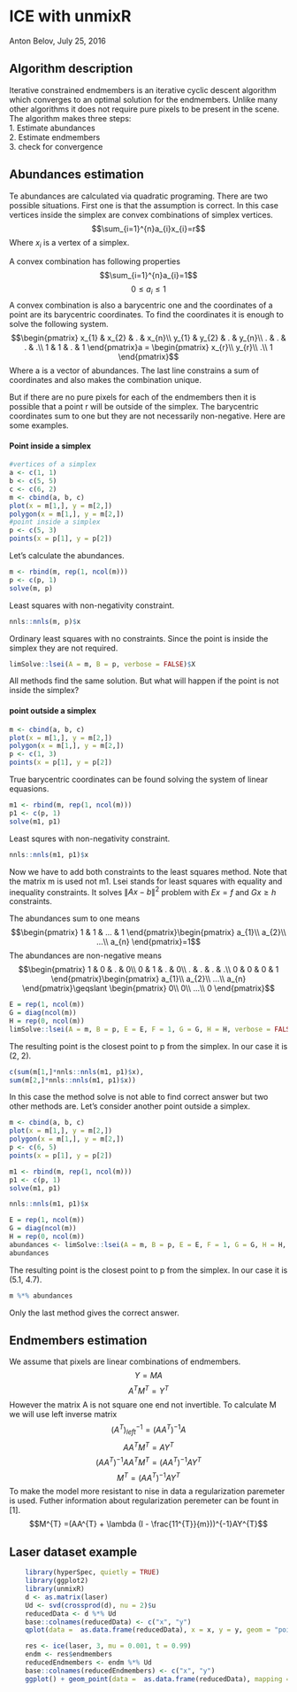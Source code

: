 <!--
%\VignetteEngine{knitr::knitr}
%\VignetteIndexEntry{ICE with unmixR}
%\VignetteKeywords{hyperspectral unmixing, iterative constrained endmembers, ICE}
 -->


ICE with unmixR
========================================================

Anton Belov, July 25, 2016

## Algorithm description

Iterative constrained endmembers is an iterative cyclic descent algorithm which converges to an optimal solution for the endmembers. Unlike many other algorithms it does not require pure pixels to be present in the scene. The algorithm makes three steps:\
1. Estimate abundances\
2. Estimate endmembers\
3. check for convergence

## Abundances estimation

Te abundances are calculated via quadratic programing. There are two possible situations. First one is that the assumption is correct. In this case vertices inside the simplex are convex combinations of simplex vertices.
$$\sum_{i=1}^{n}a_{i}x_{i}=r$$
Where $x_{i}$ is a vertex of a simplex.

A convex combination has following properties
$$\sum_{i=1}^{n}a_{i}=1$$
$$0\leqslant a_{i}\leqslant 1$$
A convex combination is also a barycentric one and the coordinates of a point are its barycentric coordinates. To find the coordinates it is enough to solve the following system.
$$\begin{pmatrix}
x_{1} & x_{2} & . & x_{n}\\
y_{1} & y_{2} & . & y_{n}\\
. & . & . & .\\
1 & 1 & . & 1
\end{pmatrix}a = \begin{pmatrix}
x_{r}\\
y_{r}\\
.\\
1
\end{pmatrix}$$
Where a is a vector of abundances. The last line constrains a sum of coordinates and also makes the combination unique.

But if there are no pure pixels for each of the endmembers then it is possible that a point r will be outside of the simplex. The barycentric coordinates sum to one but they are not necessarily non-negative. Here are some examples.

#### Point inside a simplex
```r
#vertices of a simplex
a <- c(1, 1)
b <- c(5, 5)
c <- c(6, 2)
m <- cbind(a, b, c)
plot(x = m[1,], y = m[2,])
polygon(x = m[1,], y = m[2,])
#point inside a simplex
p <- c(5, 3)
points(x = p[1], y = p[2])
```

Let's calculate the abundances.
```r
m <- rbind(m, rep(1, ncol(m)))
p <- c(p, 1)
solve(m, p)
```
Least squares with non-negativity constraint.
```r
nnls::nnls(m, p)$x
```
Ordinary least squares with no constraints. Since the point is inside the simplex they are not required.
```r
limSolve::lsei(A = m, B = p, verbose = FALSE)$X
```

All methods find the same solution. But what will happen if the point is not inside the simplex?

#### point outside a simplex
```r
m <- cbind(a, b, c)
plot(x = m[1,], y = m[2,])
polygon(x = m[1,], y = m[2,])
p <- c(1, 3)
points(x = p[1], y = p[2])
```

True barycentric coordinates can be found solving the system of linear equasions.
```r
m1 <- rbind(m, rep(1, ncol(m)))
p1 <- c(p, 1)
solve(m1, p1)
```
Least squres with non-negativity constraint.
```r
nnls::nnls(m1, p1)$x
```
Now we have to add both constraints to the least squares method. Note that the matrix m is used not m1.
Lsei stands for least squares with equality and inequality constraints. It solves $\left \| Ax - b \right \|^{2}$ problem with $Ex=f$ and $Gx\geq h$ constraints.

The abundances sum to one means$$\begin{pmatrix}
1 & 1 & ... & 1
\end{pmatrix}\begin{pmatrix}
a_{1}\\
a_{2}\\
...\\
a_{n}
\end{pmatrix}=1$$
The abundances are non-negative means
$$\begin{pmatrix}
1 & 0 & . & 0\\
0 & 1 & . & 0\\
. & . & . & .\\
0 & 0 & 0 & 1
\end{pmatrix}\begin{pmatrix}
a_{1}\\
a_{2}\\
...\\
a_{n}
\end{pmatrix}\geqslant \begin{pmatrix}
0\\
0\\
...\\
0
\end{pmatrix}$$
```r
E = rep(1, ncol(m))
G = diag(ncol(m))
H = rep(0, ncol(m))
limSolve::lsei(A = m, B = p, E = E, F = 1, G = G, H = H, verbose = FALSE)$X
```

The resulting point is the closest point to p from the simplex. In our case it is (2, 2).
```r
c(sum(m[1,]*nnls::nnls(m1, p1)$x),
sum(m[2,]*nnls::nnls(m1, p1)$x))
```

In this case the method solve is not able to find correct answer but two other methods are. Let's consider another point outside a simplex.

```r
m <- cbind(a, b, c)
plot(x = m[1,], y = m[2,])
polygon(x = m[1,], y = m[2,])
p <- c(6, 5)
points(x = p[1], y = p[2])
```

```r
m1 <- rbind(m, rep(1, ncol(m)))
p1 <- c(p, 1)
solve(m1, p1)
```

```r
nnls::nnls(m1, p1)$x
```

```r
E = rep(1, ncol(m))
G = diag(ncol(m))
H = rep(0, ncol(m))
abundances <- limSolve::lsei(A = m, B = p, E = E, F = 1, G = G, H = H, verbose = FALSE)$X
abundances
```

The resulting point is the closest point to p from the simplex. In our case it is (5.1, 4.7).
```r
m %*% abundances
```
Only the last method gives the correct answer.

## Endmembers estimation

We assume that pixels are linear combinations of endmembers.
$$Y = MA$$
$$A^{T}M^{T} = Y^{T}$$
However the matrix A is not square one end not invertible. To calculate M we will use left inverse matrix $$(A^{T})_{left}^{-1} = (AA^{T})^{-1} A$$
$$AA^{T}M^{T} = AY^{T}$$
$$(AA^{T})^{-1}AA^{T}M^{T} = (AA^{T})^{-1}AY^{T}$$
$$M^{T} = (AA^{T})^{-1}AY^{T}$$
To make the model more resistant to nise in data a regularization paremeter is used. Futher information about regularization peremeter can be fount in [1].
$$M^{T} =(AA^{T} + \lambda (I - \frac{11^{T}}{m}))^{-1}AY^{T}$$

## Laser dataset example

```r
    library(hyperSpec, quietly = TRUE)
    library(ggplot2)
    library(unmixR)
    d <- as.matrix(laser)
    Ud <- svd(crossprod(d), nu = 2)$u
    reducedData <- d %*% Ud
    base::colnames(reducedData) <- c("x", "y")
    qplot(data =  as.data.frame(reducedData), x = x, y = y, geom = "point", main = "laser data reduced to dimensionality of 2")
```
```r
    res <- ice(laser, 3, mu = 0.001, t = 0.99)
    endm <- res$endmembers
    reducedEndmembers <- endm %*% Ud
    base::colnames(reducedEndmembers) <- c("x", "y")
    ggplot() + geom_point(data =  as.data.frame(reducedData), mapping = aes(x = x, y = y)) + geom_polygon(data = as.data.frame(reducedEndmembers), mapping = aes(x = x, y = y), alpha = 0.05, color = "red") + ggtitle("Ice simplex")
```
